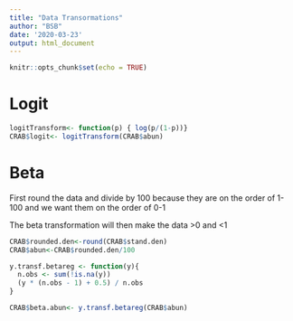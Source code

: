 ```yaml
---
title: "Data Transormations"
author: "BSB"
date: '2020-03-23'
output: html_document
---
```


```r
knitr::opts_chunk$set(echo = TRUE)
```

# Logit


```r
logitTransform<- function(p) { log(p/(1-p))}
CRAB$logit<- logitTransform(CRAB$abun)
```

# Beta

First round the data and divide by 100 because they are on the order of 1-100
and we want them on the order of 0-1

The beta transformation will then make the data >0 and <1

```r
CRAB$rounded.den<-round(CRAB$stand.den)
CRAB$abun<-CRAB$rounded.den/100

y.transf.betareg <- function(y){
  n.obs <- sum(!is.na(y))
  (y * (n.obs - 1) + 0.5) / n.obs
}

CRAB$beta.abun<- y.transf.betareg(CRAB$abun)
```



